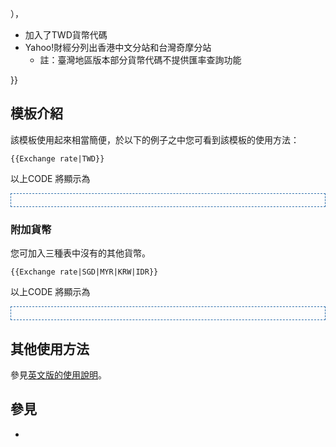 <includeonly><!-- 在這裡加入模板的保護標識 --></includeonly><noinclude>{{Documentation subpage}}</noinclude>
<!-- 在本行下編輯模板說明 -->

{{mbox|text=本模板以英文維基百科的模板[[:en:Template:Exchange rate]]为基礎修改而成。<br/>修改包括：
* title 部分的貨幣代碼與漢字間加入[[不換行空格]]（<code><nowiki>{{{1}}}</nowiki></code> 改為<code><nowiki>{{#if:{{{1|}}}|&nbsp;{{{1}}}&nbsp;|}}</nowiki></code>），
* 加入了TWD貨幣代碼
* Yahoo!財經分列出香港中文分站和台灣奇摩分站
** 註：臺灣地區版本部分貨幣代碼不提供匯率查詢功能
}}

== 模板介紹 ==
該模板使用起來相當簡便，於以下的例子之中您可看到該模板的使用方法：
<pre>
{{Exchange rate|TWD}}
</pre>

以上CODE 將顯示為

<div style="padding: 10px; border: 1px dashed #2f6fab;">
{{Exchange rate|TWD}}
</div>

=== 附加貨幣 ===

您可加入三種表中沒有的其他貨幣。

<pre>
{{Exchange rate|SGD|MYR|KRW|IDR}}
</pre>

以上CODE 將顯示為

<div style="padding: 10px; border: 1px dashed #2f6fab;">
{{Exchange rate|SGD|MYR|KRW|IDR}}
</div>

== 其他使用方法 ==
參見[[:en:Template:Exchange_rate/doc|英文版的使用說明]]。

== 參見 ==
* {{tl|汇率}}
<!--

== 參數及使用方法 ==

== 範例 ==

== 注意事项 ==

== 给模板编辑者的说明 ==
=== 模板结构 ===
=== 实现方法 ===
=== 编辑注意 ===
-->
<includeonly>
<!-- 本行下加入模板的分類 -->
[[Category:经济模板|{{PAGENAME}}]]
[[Category:钱币学工具模板|{{PAGENAME}}]]
</includeonly>